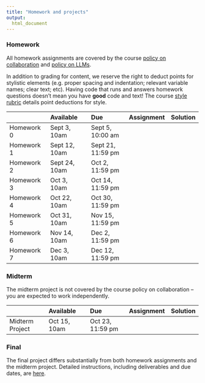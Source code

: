 ```yaml
---
title: "Homework and projects"
output:
  html_document
---
```



### Homework

All homework assignments are covered by the course [policy on collaboration](policy_on_collaboration.html) and [policy on LLMs](policy_on_llms.html). 

In addition to grading for content, we reserve the right to deduct points for stylistic elements (e.g. proper spacing and indentation; relevant variable names; clear text; etc). Having code that runs and answers homework questions doesn't mean you have **good** code and text! The course [style rubric](homework_style_rubric.html) details point deductions for style.

|                      | Available              | Due                    | Assignment   | Solution     |
|:---------------------|:---------------------- |:---------------------- |:------------:|:------------:|
| Homework 0           | Sept 3, 10am           | Sept 5, 10:00 am       | [<i class="far fa-file-code fa-lg"></i>](homework_0.html) | [<i class="fas fa-check fa-lg"></i>]()                                     |
| Homework 1           | Sept 12, 10am          | Sept 21, 11:59 pm      | [<i class="far fa-file-code fa-lg"></i>](homework_1.html) | [<i class="fas fa-check fa-lg"></i>](./resources/p8105_hw1_ajg2202.zip)    |
| Homework 2           | Sept 24, 10am          | Oct 2, 11:59 pm        | [<i class="far fa-file-code fa-lg"></i>](homework_2.html) | [<i class="fas fa-check fa-lg"></i>](./resources/p8105_hw2_ajg2202.zip)    |
| Homework 3           | Oct 3, 10am            | Oct 14, 11:59 pm       | [<i class="far fa-file-code fa-lg"></i>](homework_3.html) | [<i class="fas fa-check fa-lg"></i>](./resources/p8105_hw3_ajg2202.zip)    |
| Homework 4           | Oct 22, 10am           | Oct 30, 11:59 pm       | [<i class="far fa-file-code fa-lg"></i>](homework_4.html) | [<i class="fas fa-check fa-lg"></i>]()                                     |
| Homework 5           | Oct 31, 10am           | Nov 15, 11:59 pm       | [<i class="far fa-file-code fa-lg"></i>](homework_5.html) | [<i class="fas fa-check fa-lg"></i>](./resources/p8105_hw5_ajg2202.zip)    |
| Homework 6           | Nov 14, 10am           | Dec 2, 11:59 pm        | [<i class="far fa-file-code fa-lg"></i>](homework_6.html) | [<i class="fas fa-check fa-lg"></i>](./resources/p8105_hw6_ajg2202.zip)    |
| Homework 7           | Dec 3, 10am            | Dec 12, 11:59 pm        | [<i class="far fa-file-code fa-lg"></i>](homework_7.html) | [<i class="fas fa-check fa-lg"></i>](./resources/p8105_hw7_ajg2202.zip)    |

### Midterm

The midterm project is not covered by the course policy on collaboration -- you are expected to work independently. 

|                      | Available              | Due                    | Assignment   | Solution     |
|:---------------------|:---------------------- |:---------------------- |:------------:|:------------:|
| Midterm Project      | Oct 15, 10am           | Oct 23, 11:59 pm       | [<i class="far fa-file-code fa-lg"></i>](midterm_project.html) | [<i class="fas fa-check fa-lg"></i>](link)      |

### Final
    
The final project differs substantially from both homework assignments and the midterm project. Detailed instructions, including deliverables and due dates, are [here](final_project.html).